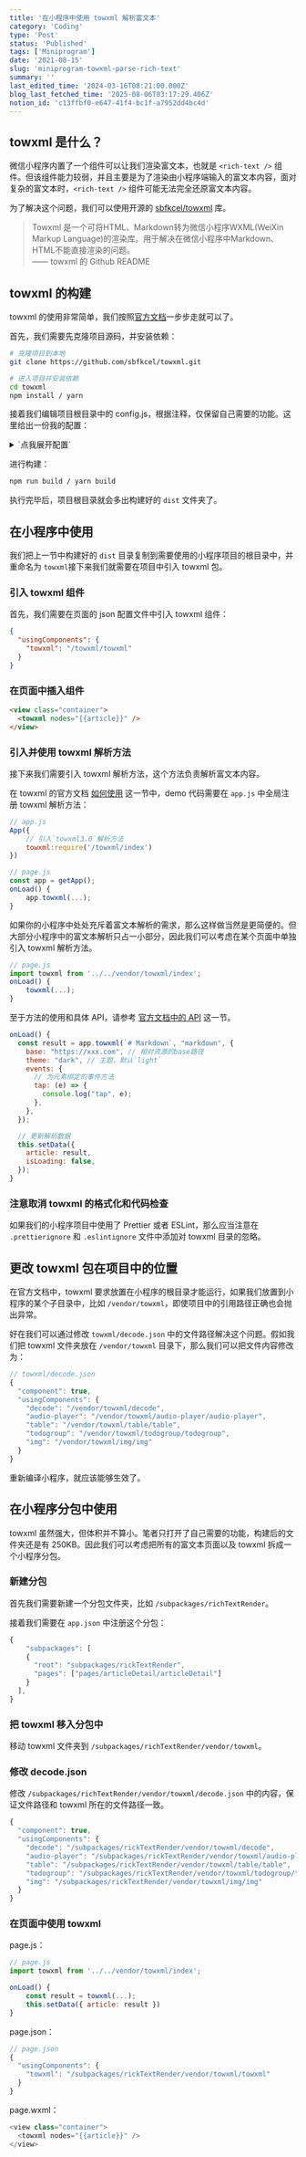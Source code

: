 ```yaml
---
title: '在小程序中使用 towxml 解析富文本'
category: 'Coding'
type: 'Post'
status: 'Published'
tags: ['Miniprogram']
date: '2021-08-15'
slug: 'miniprogram-towxml-parse-rich-text'
summary: ''
last_edited_time: '2024-03-16T08:21:00.000Z'
blog_last_fetched_time: '2025-08-06T03:17:29.406Z'
notion_id: 'c13ffbf0-e647-41f4-bc1f-a7952dd4bc4d'
---
```


## towxml 是什么？

微信小程序内置了一个组件可以让我们渲染富文本，也就是 `<rich-text />` 组件。但该组件能力较弱，并且主要是为了渲染由小程序端输入的富文本内容，面对复杂的富文本时，`<rich-text />` 组件可能无法完全还原富文本内容。

为了解决这个问题，我们可以使用开源的 [sbfkcel/towxml](https://github.com/sbfkcel/towxml) 库。

> Towxml 是一个可将HTML、Markdown转为微信小程序WXML(WeiXin Markup Language)的渲染库。用于解决在微信小程序中Markdown、HTML不能直接渲染的问题。  
> —— towxml 的 Github README

## towxml 的构建

towxml 的使用非常简单，我们按照[官方文档](https://github.com/sbfkcel/towxml/wiki)一步步走就可以了。

首先，我们需要先克隆项目源码，并安装依赖：

```bash
# 克隆项目到本地
git clone https://github.com/sbfkcel/towxml.git

# 进入项目并安装依赖
cd towxml
npm install / yarn
```

接着我们编辑项目根目录中的 config.js，根据注释，仅保留自己需要的功能。这里给出一份我的配置：

<details>
<summary>`点我展开配置`</summary>

```javascript
module.exports = {
  // LaTex公式、yuml解析服务架设参见 https://github.com/sbfkcel/markdown-server

  // 数学公式解析API
  latex: {
    api: 'http://towxml.vvadd.com/?tex',
  },

  // yuml图解析APPI
  yuml: {
    api: 'http://towxml.vvadd.com/?yuml',
  },

  // markdown解析配置，保留需要的选项即可
  markdown: [
    'sub', // 下标支持
    'sup', // 上标支持
    'ins', // 文本删除线支持
    'mark', // 文本高亮支持
    'emoji', // emoji表情支持
    // 'todo'                      // todo支持
  ],

  // 代码高亮配置，保留需要的选项即可（尽量越少越好，不要随意调整顺序。部分高亮有顺序依赖）
  highlight: [
    // 'c-like',
    // 'c',
    // 'bash',
    // 'css',
    // 'dart',
    // 'go',
    // 'java',
    // 'javascript',
    // 'json',
    // 'less',
    // 'scss',
    // 'shell',
    // 'xml',
    // 'htmlbars',
    // 'nginx',
    // 'php',
    // 'python',
    // 'python-repl',
    // 'typescript',
    // 'csharp',
    // 'http',
    // 'swift',
    // 'yaml',
    // 'markdown',
    // 'powershell',
    // 'ruby',
    // 'makefile',
    // 'lua',
    // 'stylus',
    // 'basic',
    // '1c',
    // 'abnf',
    // 'accesslog',
    // 'actionscript',
    // 'ada',
    // 'angelscript',
    // 'apache',
    // 'applescript',
    // 'arcade',
    // 'cpp',
    // 'arduino',
    // 'armasm',
    // 'asciidoc',
    // 'aspectj',
    // 'autohotkey',
    // 'autoit',
    // 'avrasm',
    // 'awk',
    // 'axapta',
    // 'bnf',
    // 'brainfuck',
    // 'cal',
    // 'capnproto',
    // 'ceylon',
    // 'clean',
    // 'clojure-repl',
    // 'clojure',
    // 'cmake',
    // 'coffeescript',
    // 'coq',
    // 'cos',
    // 'crmsh',
    // 'crystal',
    // 'csp',
    // 'd',
    // 'delphi',
    // 'diff',
    // 'django',
    // 'dns',
    // 'dockerfile',
    // 'dos',
    // 'dsconfig',
    // 'dts',
    // 'dust',
    // 'ebnf',
    // 'elixir',
    // 'elm',
    // 'erb',
    // 'erlang-repl',
    // 'erlang',
    // 'excel',
    // 'fix',
    // 'flix',
    // 'fortran',
    // 'fsharp',
    // 'gams',
    // 'gauss',
    // 'gcode',
    // 'gherkin',
    // 'glsl',
    // 'gml',
    // 'golo',
    // 'gradle',
    // 'groovy',
    // 'haml',
    // 'handlebars',
    // 'haskell',
    // 'haxe',
    // 'hsp',
    // 'hy',
    // 'inform7',
    // 'ini',
    // 'irpf90',
    // 'isbl',
    // 'jboss-cli',
    // 'julia-repl',
    // 'julia',
    // 'kotlin',
    // 'lasso',
    // 'latex',
    // 'ldif',
    // 'leaf',
    // 'lisp',
    // 'livecodeserver',
    // 'livescript',
    // 'llvm',
    // 'lsl',
    // 'mathematica',
    // 'matlab',
    // 'maxima',
    // 'mel',
    // 'mercury',
    // 'mipsasm',
    // 'mizar',
    // 'mojolicious',
    // 'monkey',
    // 'moonscript',
    // 'n1ql',
    // 'nim',
    // 'nix',
    // 'nsis',
    // 'objectivec',
    // 'ocaml',
    // 'openscad',
    // 'oxygene',
    // 'parser3',
    // 'perl',
    // 'pf',
    // 'pgsql',
    // 'php-template',
    // 'plaintext',
    // 'pony',
    // 'processing',
    // 'profile',
    // 'prolog',
    // 'properties',
    // 'protobuf',
    // 'puppet',
    // 'purebasic',
    // 'q',
    // 'qml',
    // 'r',
    // 'reasonml',
    // 'rib',
    // 'roboconf',
    // 'routeros',
    // 'rsl',
    // 'ruleslanguage',
    // 'rust',
    // 'sas',
    // 'scala',
    // 'scheme',
    // 'scilab',
    // 'smali',
    // 'smalltalk',
    // 'sml',
    // 'sqf',
    // 'sql',
    // 'stan',
    // 'stata',
    // 'step21',
    // 'subunit',
    // 'taggerscript',
    // 'tap',
    // 'tcl',
    // 'thrift',
    // 'tp',
    // 'twig',
    // 'vala',
    // 'vbnet',
    // 'vbscript-html',
    // 'vbscript',
    // 'verilog',
    // 'vhdl',
    // 'vim',
    // 'x86asm',
    // 'xl',
    // 'xquery',
    // 'zephir'
  ],

  // wxml原生标签，该系列标签将不会被转换
  wxml: [
    'view',
    'video',
    'text',
    'image',
    'navigator',
    'swiper',
    'swiper-item',
    'block',
    'form',
    'input',
    'textarea',
    'button',
    'checkbox-group',
    'checkbox',
    'radio-group',
    'radio',
    'rich-text',

    // 可以解析的标签（html或markdown中会很少使用）
    // 'canvas',
    // 'map',
    // 'slider',
    // 'scroll-view',
    // 'movable-area',
    // 'movable-view',
    // 'progress',
    // 'label',
    // 'switch',
    // 'picker',
    // 'picker-view',
    // 'switch',
    // 'contact-button'
  ],

  // 自定义组件
  components: [
    'audio-player', // 音频组件，建议保留，由于小程序原生audio存在诸多问题，towxml解决了原生音频播放器的相关问题
    // 'echarts',                  // echarts图表支持
    // 'latex',                    // 数学公式支持
    'table', // 表格支持
    'todogroup', // todo支持
    // 'yuml',                     // yuml图表支持
    'img', // 图片解析组件
  ],

  // 保留原本的元素属性（建议不要变动）
  attrs: ['class', 'data', 'id', 'style'],

  // 事件绑定方式（catch或bind），catch 会阻止事件向上冒泡。更多请参考：https://developers.weixin.qq.com/miniprogram/dev/framework/view/wxml/event.html
  bindType: 'catch',

  // 需要激活的事件
  events: [
    // 'touchstart',
    // 'touchmove',
    // 'touchcancel',
    // 'touchend',
    'tap', // 用于元素的点击事件
    'change', // 用于todoList的change事件
  ],

  // 图片倍数
  dpr: 1,

  // 代码块显示行号
  showLineNumber: true,
};
```

</details>

进行构建：

```bash
npm run build / yarn build
```

执行完毕后，项目根目录就会多出构建好的 `dist` 文件夹了。

## 在小程序中使用

我们把上一节中构建好的 `dist` 目录复制到需要使用的小程序项目的根目录中，并重命名为 `towxml`接下来我们就需要在项目中引入 towxml 包。

### 引入 towxml 组件

首先，我们需要在页面的 json 配置文件中引入 towxml 组件：

```json
{
  "usingComponents": {
    "towxml": "/towxml/towxml"
  }
}
```

### 在页面中插入组件

```html
<view class="container">
  <towxml nodes="{{article}}" />
</view>
```

### 引入并使用 towxml 解析方法

接下来我们需要引入 towxml 解析方法，这个方法负责解析富文本内容。

在 towxml 的官方文档 [如何使用](https://github.com/sbfkcel/towxml/wiki/3.0-%E5%A6%82%E4%BD%95%E4%BD%BF%E7%94%A8) 这一节中，demo 代码需要在 `app.js` 中全局注册 towxml 解析方法：

```javascript
// app.js
App({
	// 引入`towxml3.0`解析方法
	towxml:require('/towxml/index')
})

// page.js
const app = getApp();
onLoad() {
	app.towxml(...);
}
```

如果你的小程序中处处充斥着富文本解析的需求，那么这样做当然是更简便的。但大部分小程序中的富文本解析只占一小部分，因此我们可以考虑在某个页面中单独引入 towxml 解析方法。

```javascript
// page.js
import towxml from '../../vendor/towxml/index';
onLoad() {
	towxml(...);
}
```

至于方法的使用和具体 API，请参考 [官方文档中的 API](https://github.com/sbfkcel/towxml/wiki/3.0-%E5%A6%82%E4%BD%95%E4%BD%BF%E7%94%A8#api) 这一节。

```javascript
onLoad() {
  const result = app.towxml(`# Markdown`, "markdown", {
    base: "https://xxx.com", // 相对资源的base路径
    theme: "dark", // 主题，默认`light`
    events: {
      // 为元素绑定的事件方法
      tap: (e) => {
        console.log("tap", e);
      },
    },
  });

  // 更新解析数据
  this.setData({
    article: result,
    isLoading: false,
  });
}
```

### 注意取消 towxml 的格式化和代码检查

如果我们的小程序项目中使用了 Prettier 或者 ESLint，那么应当注意在 `.prettierignore` 和 `.eslintignore` 文件中添加对 towxml 目录的忽略。

## 更改 towxml 包在项目中的位置

在官方文档中，towxml 要求放置在小程序的根目录才能运行，如果我们放置到小程序的某个子目录中，比如 `/vendor/towxml`，即使项目中的引用路径正确也会抛出异常。

好在我们可以通过修改 `towxml/decode.json` 中的文件路径解决这个问题。假如我们把 towxml 文件夹放在 `/vendor/towxml` 目录下，那么我们可以把文件内容修改为：

```javascript
// towxml/decode.json
{
  "component": true,
  "usingComponents": {
    "decode": "/vendor/towxml/decode",
    "audio-player": "/vendor/towxml/audio-player/audio-player",
    "table": "/vendor/towxml/table/table",
    "todogroup": "/vendor/towxml/todogroup/todogroup",
    "img": "/vendor/towxml/img/img"
  }
}
```

重新编译小程序，就应该能够生效了。

## 在小程序分包中使用

towxml 虽然强大，但体积并不算小。笔者只打开了自己需要的功能，构建后的文件夹还是有 250KB。因此我们可以考虑把所有的富文本页面以及 towxml 拆成一个小程序分包。

### 新建分包

首先我们需要新建一个分包文件夹，比如 `/subpackages/richTextRender`。

接着我们需要在 `app.json` 中注册这个分包：

```javascript
{
	"subpackages": [
    {
      "root": "subpackages/rickTextRender",
      "pages": ["pages/articleDetail/articleDetail"]
    }
  ],
}
```

### 把 towxml 移入分包中

移动 towxml 文件夹到 `/subpackages/richTextRender/vendor/towxml`。

### 修改 decode.json

修改 `/subpackages/richTextRender/vendor/towxml/decode.json` 中的内容，保证文件路径和 towxml 所在的文件路径一致。

```javascript
{
  "component": true,
  "usingComponents": {
    "decode": "/subpackages/rickTextRender/vendor/towxml/decode",
    "audio-player": "/subpackages/rickTextRender/vendor/towxml/audio-player/audio-player",
    "table": "/subpackages/rickTextRender/vendor/towxml/table/table",
    "todogroup": "/subpackages/rickTextRender/vendor/towxml/todogroup/todogroup",
    "img": "/subpackages/rickTextRender/vendor/towxml/img/img"
  }
}
```

### 在页面中使用 towxml

page.js：

```javascript
// page.js
import towxml from '../../vendor/towxml/index';

onLoad() {
	const result = towxml(...);
	this.setData({ article: result })
}
```

page.json：

```javascript
// page.json
{
  "usingComponents": {
    "towxml": "/subpackages/rickTextRender/vendor/towxml/towxml"
  }
}
```

page.wxml：

```javascript
<view class="container">
  <towxml nodes="{{article}}" />
</view>
```
